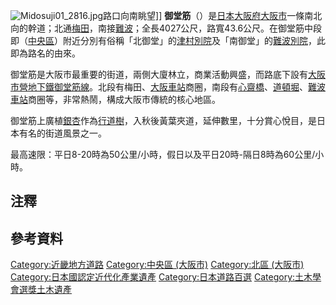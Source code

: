 {{Unreferenced|time=2015-07-13T03:43:07+00:00}}
[[File:Midosuji01_2816.jpg|thumb]]路口向南眺望]]
{{japanese|japanese=御堂筋|kana=みどうすじ|romaji=Midōsuji}}
'''御堂筋'''{{notetag|1=[[大阪市|大阪]]習慣以「筋」（{{jpn|hg=すじ|rm=Suji|link=no}}）來稱呼南北向的[[道路|道路]]；以「通」（{{jpn|hg=とおり|rm=Toori|link=no}}）稱呼東西向的道路。}}（{{lang-ja|御堂筋}}）是[[日本|日本]][[大阪府|大阪府]][[大阪市|大阪市]]一條南北向的幹道；北通[[梅田|梅田]]，南接[[難波|難波]]；全長4027公尺，路寬43.6公尺。在御堂筋中段即（[[中央區_(大阪市)|中央區]]）附近分別有俗稱「北御堂」的[[津村別院|津村別院]]及「南御堂」的[[難波別院|難波別院]]，此即為路名的由來。

御堂筋是大阪市最重要的街道，兩側大廈林立，商業活動興盛，而路底下設有[[大阪市營地下鐵御堂筋線|大阪市營地下鐵御堂筋線]]。北段有梅田、[[大阪車站|大阪車站]]商圈，南段有[[心齋橋|心齋橋]]、[[道頓堀|道頓堀]]、[[難波車站|難波車站]]商圈等，非常熱鬧，構成大阪市傳統的核心地區。

御堂筋上廣植[[銀杏|銀杏]]作為[[行道樹|行道樹]]，入秋後黃葉夾道，延伸數里，十分賞心悅目，是日本有名的街道風景之一。

最高速限：平日8-20時為50公里/小時，假日以及平日20時-隔日8時為60公里/小時。

==注釋==
{{notefoot}}

==參考資料==
<references />

{{Commonscat|Mido-suji|御堂筋}}
{{japan-geo-stub}}
{{DEFAULTSORT:Midousuji}}

[[Category:近畿地方道路|Category:近畿地方道路]]
[[Category:中央區_(大阪市)|Category:中央區 (大阪市)]]
[[Category:北區_(大阪市)|Category:北區 (大阪市)]]
[[Category:日本國認定近代化產業遺產|Category:日本國認定近代化產業遺產]]
[[Category:日本道路百選|Category:日本道路百選]]
[[Category:土木學會選獎土木遺產|Category:土木學會選獎土木遺產]]